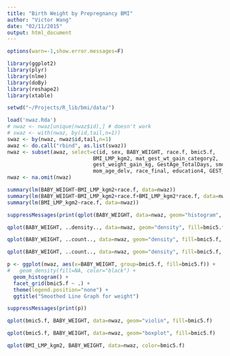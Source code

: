 ```yaml
---
title: "Birth Weight by Prepregnancy BMI"
author: "Victor Wang"
date: "02/11/2015"
output: html_document
---
```


```r
options(warn=-1,show.error.messages=F)

library(ggplot2)
library(plyr)
library(nlme)
library(doBy)
library(reshape2)
library(xtable)

setwd("~/Projects/R_lib/bmi/data/")
```
```r
load('nwaz.Rda')
# nwaz <- nwaz[unique(nwaz$id),] # doesn't work
# swaz <- with(nwaz, by(id,tail,n=1))
swaz <- by(nwaz, nwaz$id,tail,n=1)
awaz <- do.call("rbind", as.list(swaz))
nwaz <- subset(awaz, select=c(id, sex, BABY_WEIGHT, race.f, bmic5.f,
                            BMI_LMP_kgm2, mat_gest_wt_gain_category2,
                            gest_weight_gain_kg, GestAge_TotalDays, smoker, maternal_smoking2, parity_3cat,
                            mom_age_delv, race_final, education4, GEST_DIABETES, PREGNANCY_HYPERTENSION))
nwaz <- na.omit(nwaz)

summary(lm(BABY_WEIGHT~BMI_LMP_kgm2+race.f, data=nwaz))
summary(lm(BABY_WEIGHT~BMI_LMP_kgm2+race.f+BMI_LMP_kgm2*race.f, data=nwaz))
summary(lm(BMI_LMP_kgm2~race.f, data=nwaz))
```
```r
suppressMessages(print(qplot(BABY_WEIGHT, data=nwaz, geom="histogram", fill=bmic5.f)))

qplot(BABY_WEIGHT, ..density.., data=nwaz, geom="density", fill=bmic5.f, position='stack', main='Density')

qplot(BABY_WEIGHT, ..count.., data=nwaz, geom="density", fill=bmic5.f, position='stack', main='Count')

qplot(BABY_WEIGHT, ..count.., data=nwaz, geom="density", fill=bmic5.f, position='fill', main='Count')

p <- ggplot(nwaz, aes(x=BABY_WEIGHT, group=bmic5.f, fill=bmic5.f)) +
#   geom_density(fill=NA, color="black") +
  geom_histogram() +
  facet_grid(bmic5.f ~ .) +
  theme(legend.position="none") +
  ggtitle("Smoothed Line Graph for weight")

suppressMessages(print(p))

qplot(bmic5.f, BABY_WEIGHT, data=nwaz, geom="violin", fill=bmic5.f)

qplot(bmic5.f, BABY_WEIGHT, data=nwaz, geom="boxplot", fill=bmic5.f)

qplot(BMI_LMP_kgm2, BABY_WEIGHT, data=nwaz, color=bmic5.f)
```
